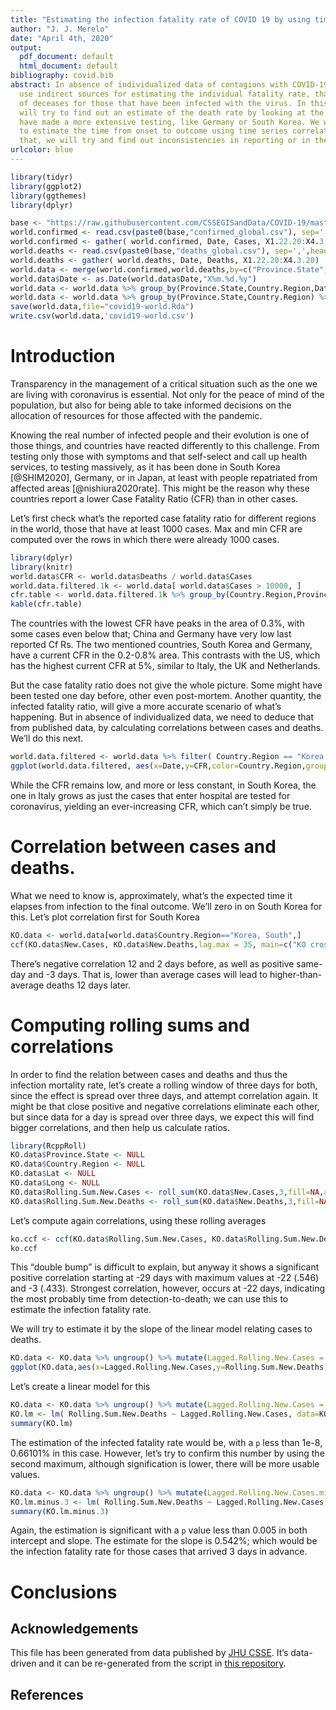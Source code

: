 ```yaml
---
title: "Estimating the infection fatality rate of COVID 19 by using time series correlations in South Korea"
author: "J. J. Merelo"
date: "April 4th, 2020"
output:
  pdf_document: default
  html_document: default
bibliography: covid.bib
abstract: In absence of individualized data of contagions with COVID-19, we have to
  use indirect sources for estimating the individual fatality rate, that is, the rate
  of deceases for those that have been infected with the virus. In this report we
  will try to find out an estimate of the death rate by looking at the countries that
  have made a more extensive testing, like Germany or South Korea. We will first try
  to estimate the time from onset to outcome using time series correlation, and from
  that, we will try and find out inconsistencies in reporting or in these time series.
urlcolor: blue
---
```


```r
library(tidyr)
library(ggplot2)
library(ggthemes)
library(dplyr)

base <- "https://raw.githubusercontent.com/CSSEGISandData/COVID-19/master/csse_covid_19_data/csse_covid_19_time_series/time_series_covid19_"
world.confirmed <- read.csv(paste0(base,"confirmed_global.csv"), sep=',',head=T)
world.confirmed <- gather( world.confirmed, Date, Cases, X1.22.20:X4.3.20)
world.deaths <- read.csv(paste0(base,"deaths_global.csv"), sep=',',head=T)
world.deaths <- gather( world.deaths, Date, Deaths, X1.22.20:X4.3.20)
world.data <- merge(world.confirmed,world.deaths,by=c("Province.State","Country.Region","Lat", "Long", "Date"))
world.data$Date <- as.Date(world.data$Date,"X%m.%d.%y")
world.data <- world.data %>% group_by(Province.State,Country.Region,Date) %>% arrange(Province.State,Country.Region, as.Date(Date))
world.data <- world.data %>% group_by(Province.State,Country.Region) %>% mutate( New.Cases= Cases-lag(Cases, default=0), New.Deaths= Deaths -lag(Deaths, default=0))
save(world.data,file="covid19-world.Rda")
write.csv(world.data,'covid19-world.csv')
```

# Introduction

Transparency in the management of a critical situation such as the one we are living with coronavirus is essential. Not only for the peace of mind of the population, but also for being able to take informed decisions on the allocation of resources for those affected with the pandemic.

Knowing the real number of infected people and their evolution is one of those things, and countries have reacted differently to this challenge. From testing only those with symptoms and that self-select and call up health services, to testing massively, as it has been done in South Korea [@SHIM2020], Germany, or in Japan, at least with people repatriated from affected areas [@nishiura2020rate]. This might be the reason why these countries report a lower Case Fatality Ratio (CFR) than in other cases.

Let's first check what's the reported case fatality ratio for different regions in the world, those that have at least 1000 cases. Max and min CFR are computed over the rows in which there were already 1000 cases.

```r
library(dplyr)
library(knitr)
world.data$CFR <- world.data$Deaths / world.data$Cases
world.data.filtered.1k <- world.data[ world.data$Cases > 10000, ]
cfr.table <- world.data.filtered.1k %>% group_by(Country.Region,Province.State) %>% summarize( max.CFR = max(CFR), min.CFR = min(CFR), last.CFR = last(CFR))  %>% arrange( - last.CFR)
kable(cfr.table)
```

The countries with the lowest CFR have peaks in the area of 0.3%, with some cases even below that; China and Germany have very low last reported Cf Rs. The two mentioned countries, South Korea and Germany, have a current CFR in the 0.2-0.8% area. This contrasts with the US, which has the highest current CFR at 5%, similar to Italy, the UK and Netherlands.

But the case fatality ratio does not give the whole picture. Some might have been tested one day before, other even post-mortem. Another quantity, the infected fatality ratio, will give a more accurate scenario of what's happening. But in absence of individualized data, we need to deduce that from published data, by calculating correlations between cases and deaths. We'll do this next.

```r
world.data.filtered <- world.data %>% filter( Country.Region == "Korea, South" | Country.Region == "Italy" | Country.Region == "Spain" | Country.Region == "Switzerland" | Country.Region == "Germany" )
ggplot(world.data.filtered, aes(x=Date,y=CFR,color=Country.Region,group=Country.Region))+geom_line()+theme_tufte()+theme(legend.position = "bottom")
```

While the CFR remains low, and more or less constant, in South Korea, the one in Italy grows as just the cases that enter hospital are tested for coronavirus, yielding an ever-increasing CFR, which can't simply be true.

# Correlation between cases and deaths.

What we need to know is, approximately, what's the expected time it elapses from infection to the final outcome. We'll zero in on South Korea for this. Let's plot correlation first for South Korea

```r
KO.data <- world.data[world.data$Country.Region=="Korea, South",]
ccf(KO.data$New.Cases, KO.data$New.Deaths,lag.max = 35, main=c("KO cross-correlation", "New cases vs. deceases"), xlab ='Lag', ylab='Cross-correlation')

```

There's negative correlation 12 and 2 days before, as well as positive same-day and -3 days. That is, lower than average cases will lead to higher-than-average deaths 12 days later. 

# Computing rolling sums and correlations

In order to find the relation between cases and deaths and thus the infection mortality rate, let's create a rolling window of three days for both, since the effect is spread over three days, and attempt correlation again. It might be that close positive and negative correlations eliminate each other, but since data for a day is spread over three days, we expect this will find bigger correlations, and then help us calculate ratios.

```r
library(RcppRoll)
KO.data$Province.State <- NULL
KO.data$Country.Region <- NULL
KO.data$Lat <- NULL
KO.data$Long <- NULL
KO.data$Rolling.Sum.New.Cases <- roll_sum(KO.data$New.Cases,3,fill=NA,align='right')
KO.data$Rolling.Sum.New.Deaths <- roll_sum(KO.data$New.Deaths,3,fill=NA,align='right')
```

Let's compute again correlations, using these rolling averages

```r
ko.ccf <- ccf(KO.data$Rolling.Sum.New.Cases, KO.data$Rolling.Sum.New.Deaths,lag.max = 31, na.action = na.pass, main=c("KO cross-correlation", "New cases vs. deceases", "3-day rolling window"), xlab ='Lag', ylab='Cross-correlation')
ko.ccf

```

This "double bump" is difficult to explain, but anyway it shows a significant positive correlation starting at -29 days with maximum values at -22 (.546) and -3 (.433). Strongest correlation, however, occurs at -22 days, indicating the most probably time from detection-to-death; we can use this to estimate the infection fatality rate.

We will try to estimate it by the slope of the linear model relating cases to deaths. 

```r
KO.data <- KO.data %>% ungroup() %>% mutate(Lagged.Rolling.New.Cases = lag(Rolling.Sum.New.Cases,22))
ggplot(KO.data,aes(x=Lagged.Rolling.New.Cases,y=Rolling.Sum.New.Deaths))+ geom_point()+geom_smooth(method='lm', formula= y~x)+theme_tufte()
```

Let's create a linear model for this

```r
KO.data <- KO.data %>% ungroup() %>% mutate(Lagged.Rolling.New.Cases = lag(Rolling.Sum.New.Cases,22))
KO.lm <- lm( Rolling.Sum.New.Deaths ~ Lagged.Rolling.New.Cases, data=KO.data)
summary(KO.lm)
```

The estimation of the infected fatality rate would be, with a `p` less than 1e-8, 0.66101% in this case. However, let's try to confirm this number by using the second maximum, although signification is lower, there will be more usable values. 

```r
KO.data <- KO.data %>% ungroup() %>% mutate(Lagged.Rolling.New.Cases.minus.3 = lag(Rolling.Sum.New.Cases,3))
KO.lm.minus.3 <- lm( Rolling.Sum.New.Deaths ~ Lagged.Rolling.New.Cases.minus.3, data=KO.data)
summary(KO.lm.minus.3)

```
Again, the estimation is significant with a `p` value less than 0.005 in both intercept and slope. The estimate for the slope is 0.542%; which would be the infection fatality rate for those cases that arrived 3 days in advance.

# Conclusions



## Acknowledgements

This file has been generated from data published by [JHU CSSE](https://github.com/CSSEGISandData/COVID-19). It's data-driven and it can be re-generated from the script in  [this repository](https://github.com/JJ/covid-reports).

## References
